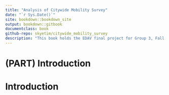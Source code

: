 ```yaml
---
title: "Analysis of Citywide Mobility Survey" 
date: "`r Sys.Date()`"
site: bookdown::bookdown_site
output: bookdown::gitbook
documentclass: book
github-repo: skyetim/citywide_mobility_survey
description: "This book holds the EDAV final project for Group 3, Fall 2019, Columbia University"
---
```


# (PART) Introduction {-}

# Introduction

